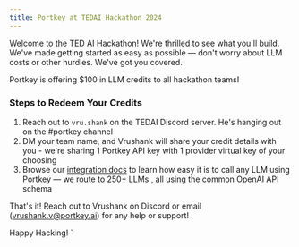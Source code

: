 ```yaml
---
title: Portkey at TEDAI Hackathon 2024
---
```


Welcome to the TED AI Hackathon! We're thrilled to see what you'll build.
We've made getting started as easy as possible — don't worry about LLM costs or other hurdles. We've got you covered.

<Note>
Portkey is offering $100 in LLM credits to all hackathon teams!
</Note>

### Steps to Redeem Your Credits

1. Reach out to `vru.shank` on the TEDAI Discord server. He's hanging out on the #portkey channel
2. DM your team name, and Vrushank will share your credit details with you - we're sharing 1 Portkey API key with 1 provider virtual key of your choosing
3. Browse our [integration docs](/integrations/llms) to learn how easy it is to call any LLM using Portkey — we route to 250+ LLMs , all using the common OpenAI API schema

That's it! Reach out to Vrushank on Discord or email (vrushank.v@portkey.ai) for any help or support!

Happy Hacking! `
